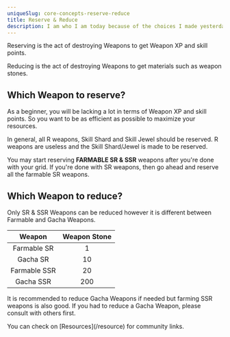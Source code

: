 ```yaml
---
uniqueSlug: core-concepts-reserve-reduce
title: Reserve & Reduce
description: I am who I am today because of the choices I made yesterday.
---
```


Reserving is the act of destroying Weapons to get Weapon XP and skill points.

Reducing is the act of destroying Weapons to get materials such as weapon stones.

## Which Weapon to reserve?

As a beginner, you will be lacking a lot in terms of Weapon XP and skill points.
So you want to be as efficient as possible to maximize your resources.

In general, all R weapons, Skill Shard and Skill Jewel should be reserved.
R weapons are useless and the Skill Shard/Jewel is made to be reserved.

You may start reserving **FARMABLE SR & SSR** weapons after you're done with your grid.
If you're done with SR weapons, then go ahead and reserve all the farmable SR weapons.

## Which Weapon to reduce?

Only SR & SSR Weapons can be reduced however it is different between Farmable and Gacha Weapons.

|    Weapon    | Weapon Stone |
| :----------: | :----------: |
| Farmable SR  |      1       |
|   Gacha SR   |      10      |
| Farmable SSR |      20      |
|  Gacha SSR   |     200      |

It is recommended to reduce Gacha Weapons if needed but farming SSR weapons is also good.
If you had to reduce a Gacha Weapon, please consult with others first.

<Callout type="default">
    You can check on [Resources](/resource) for community
    links.
</Callout>
